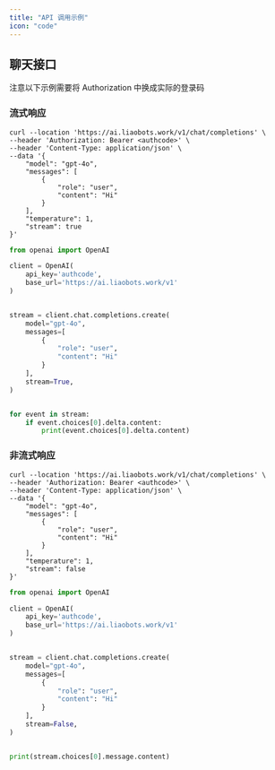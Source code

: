 ```yaml
---
title: "API 调用示例"
icon: "code"
---
```


## 聊天接口

<Tip>
  注意以下示例需要将 Authorization 中换成实际的登录码
</Tip>

### 流式响应

<CodeGroup>

``` shell Curl
curl --location 'https://ai.liaobots.work/v1/chat/completions' \
--header 'Authorization: Bearer <authcode>' \
--header 'Content-Type: application/json' \
--data '{
    "model": "gpt-4o",
    "messages": [
        {
            "role": "user",
            "content": "Hi"
        }
    ],
    "temperature": 1,
    "stream": true
}'
```


```python Python
from openai import OpenAI

client = OpenAI(
    api_key='authcode',
    base_url='https://ai.liaobots.work/v1'
)


stream = client.chat.completions.create(
    model="gpt-4o",
    messages=[
        {
            "role": "user",
            "content": "Hi"
        }
    ],
    stream=True,
)


for event in stream:
    if event.choices[0].delta.content:
        print(event.choices[0].delta.content)
```

</CodeGroup>

### 非流式响应

<CodeGroup>

```shell Curl
curl --location 'https://ai.liaobots.work/v1/chat/completions' \
--header 'Authorization: Bearer <authcode>' \
--header 'Content-Type: application/json' \
--data '{
    "model": "gpt-4o",
    "messages": [
        {
            "role": "user",
            "content": "Hi"
        }
    ],
    "temperature": 1,
    "stream": false
}'
```


```python Python
from openai import OpenAI

client = OpenAI(
    api_key='authcode',
    base_url='https://ai.liaobots.work/v1'
)


stream = client.chat.completions.create(
    model="gpt-4o",
    messages=[
        {
            "role": "user",
            "content": "Hi"
        }
    ],
    stream=False,
)


print(stream.choices[0].message.content)
```

</CodeGroup>